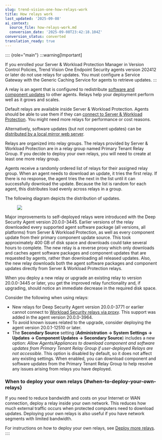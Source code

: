 ```yaml
---
slug: trend-vision-one-how-relays-work
title: How relays work
last_updated: '2025-09-08'
ai_context:
  source_file: how-relays-work.md
  conversion_date: '2025-09-08T23:42:18.104Z'
conversion_status: converted
translation_ready: true
---
```


:::: {role="main"}
:::warning[Important]

If you enrolled your Server & Workload Protection Manager in Version Control Policies, Trend Vision One Endpoint Security agents version 202412 or later do not use relays for updates. You must configure a Service Gateway with the Generic Caching Service for agents to retrieve updates.
:::

A relay is an agent that is configured to redistribute [software and component updates](upgrades.mdx) to other agents. Relays help your deployment perform well as it grows and scales.

Default relays are available inside Server & Workload Protection. Agents should be able to use them if they can [connect to Server & Workload Protection](swp-port-numbers.mdx). You might need more relays for performance or cost reasons.

Alternatively, software updates (but not component updates) can be [distributed by a local mirror web server](web-server-distribute.mdx).

Relays are organized into relay groups. The relays provided by Server & Workload Protection are in a relay group named Primary Tenant Relay Group. If you decide to deploy your own relays, you will need to create at least one more relay group.

Agents receive a randomly ordered list of relays for their assigned relay group. When an agent needs to download an update, it tries the first relay. If there is no response, the agent tries the next in the list until it can successfully download the update. Because the list is random for each agent, this distributes load evenly across relays in a group.

The following diagram depicts the distribution of updates.

<figure>
<img src="./images/edge-relay-diagram=e4b7c4c0-223c-4481-878a-fc6562f7bcff.webp" />
</figure>

Major improvements to self-deployed relays were introduced with the Deep Security Agent version 20.0.0-3445. Earlier versions of the relay downloaded every supported agent software package (all versions, all platforms) from Server & Workload Protection, as well as every component update from their primary component update source. This took approximately 400 GB of disk space and downloads could take several hours to complete. The new relay is a reverse proxy which only downloads and caches agent software packages and component updates that are requested by agents, rather than downloading all released updates. Also, the new relay downloads both the agent software packages and component updates directly from Server & Workload Protection relays.

When you deploy a new relay or upgrade an existing relay to version 20.0.0-3445 or later, you get the improved relay functionality and, if upgrading, should notice an immediate decrease in the required disk space.

Consider the following when using relays:

- New relays for Deep Security Agent version 20.0.0-3771 or earlier cannot connect to [Workload Security relays via proxy](configure-proxies-server-workload.mdx). This support was added in the agent version 20.0.0-3964.
- To avoid known issues related to the upgrade, consider deploying the agent version 20.0.1-12510 or later.
- The **Secondary Source** setting (**Administration → System Settings → Updates → Component Updates → Secondary Source**) includes a new option: *Allow Agents/Appliances to download component and software updates from Primary Tenant Relay Group if user-deployed Relays are not accessible*. This option is disabled by default, so it does not affect any existing settings. When enabled, you can download component and software updates from the Primary Tenant Relay Group to help resolve any issues arising from relays you have deployed.

### When to deploy your own relays {#when-to-deploy-your-own-relays}

If you need to reduce bandwidth and costs on your Internet or WAN connection, deploy a relay inside your own network. This reduces how much external traffic occurs when protected computers need to download updates. Deploying your own relays is also useful if you have network segments with limited bandwidth.

For instructions on how to deploy your own relays, see [Deploy more relays](deploy-more-relays.mdx).
::::

